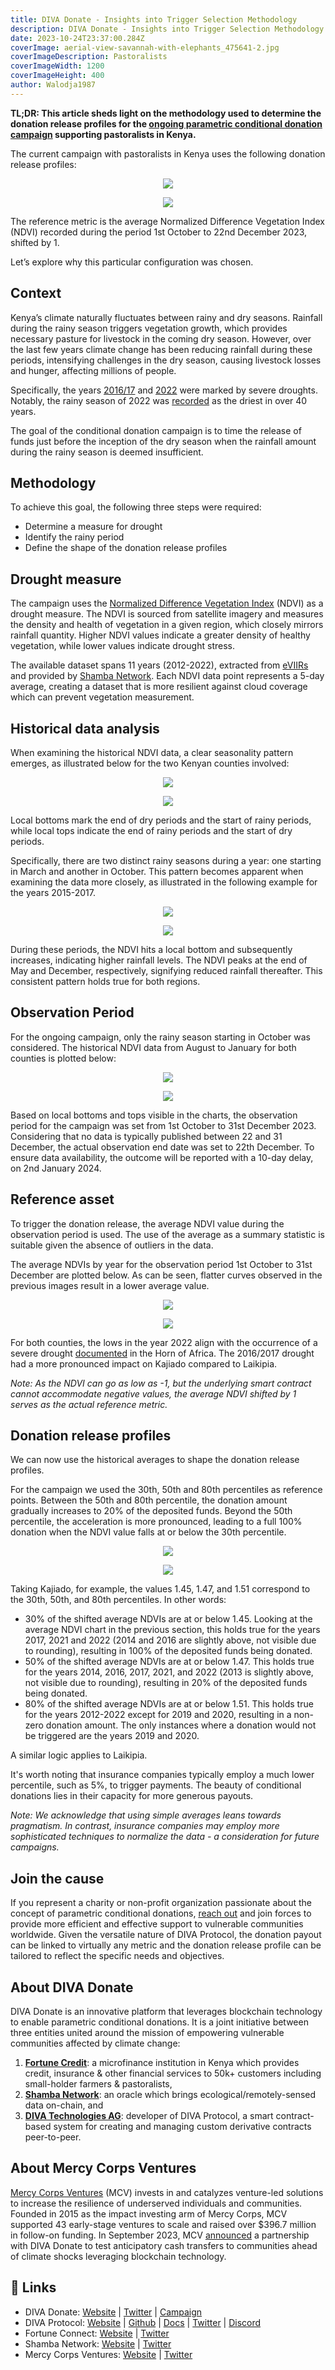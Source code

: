 ```yaml
---
title: DIVA Donate - Insights into Trigger Selection Methodology
description: DIVA Donate - Insights into Trigger Selection Methodology
date: 2023-10-24T23:37:00.284Z
coverImage: aerial-view-savannah-with-elephants_475641-2.jpg
coverImageDescription: Pastoralists
coverImageWidth: 1200
coverImageHeight: 400
author: Walodja1987
---
```


**TL;DR: This article sheds light on the methodology used to determine the donation release profiles for the [**ongoing parametric conditional donation campaign**](https://www.divadonate.xyz/campaign/pastoralists-mcv) 
supporting pastoralists in Kenya.**

The current campaign with pastoralists in Kenya uses the following donation release profiles:

<p align="center">
  <img src="/images/posts/payoff_profile_laikipia.png" />
</p>

<p align="center">
  <img src="/images/posts/payoff_profile_kajiado.png" />
</p>

The reference metric is the average Normalized Difference Vegetation Index (NDVI) recorded during the period 1st October to 22nd December 2023, shifted by 1.

Let’s explore why this particular configuration was chosen.

## Context

Kenya’s climate naturally fluctuates between rainy and dry seasons. Rainfall during the rainy season triggers vegetation growth, which provides necessary pasture 
for livestock in the coming dry season. However, over the last few years climate change has been reducing rainfall during these periods, 
intensifying challenges in the dry season, causing livestock losses and hunger, affecting millions of people.

Specifically, the years [2016/17](https://fews.net/sites/default/files/documents/reports/FEWS_NET_Horn_of_Africa_June%202017_Drought_Map_Book.pdf) and [2022](https://earthobservatory.nasa.gov/images/150712/worst-drought-on-record-parches-horn-of-africa) 
were marked by severe droughts. Notably, the rainy season of 2022 was [recorded](https://en.wikipedia.org/wiki/2020%E2%80%932023_Horn_of_Africa_drought#:~:text=The%202020%E2%80%932023%20Horn%20of,in%20Somalia%20dying%20in%202022.) as the driest in over 40 years.

The goal of the conditional donation campaign is to time the release of funds just before the inception of the dry season when the rainfall amount during the rainy season is deemed insufficient.

## Methodology

To achieve this goal, the following three steps were required:
* Determine a measure for drought
* Identify the rainy period
* Define the shape of the donation release profiles

## Drought measure

The campaign uses the [Normalized Difference Vegetation Index](https://de.wikipedia.org/wiki/Normalized_Difference_Vegetation_Index) (NDVI) as a drought measure. 
The NDVI is sourced from satellite imagery and measures the density and health of vegetation in a given region, which closely mirrors rainfall quantity. Higher NDVI values 
indicate a greater density of healthy vegetation, while lower values indicate drought stress.

The available dataset spans 11 years (2012-2022), extracted from [eVIIRs](https://www.usgs.gov/centers/eros/science/usgs-eros-archive-vegetation-monitoring-eros-visible-infrared-imaging) 
and provided by [Shamba Network](https://shamba.network/). Each NDVI data point represents a 5-day average, creating a dataset that is more resilient against cloud coverage which can prevent vegetation measurement.

## Historical data analysis

When examining the historical NDVI data, a clear seasonality pattern emerges, as illustrated below for the two Kenyan counties involved:

<p align="center">
  <img src="/images/posts/historical_ndvi_laikpia.png" />
</p>

<p align="center">
  <img src="/images/posts/historical_ndvi_kajiado.png" />
</p>

Local bottoms mark the end of dry periods and the start of rainy periods, while local tops indicate the end of rainy periods and the start of dry periods. 

Specifically, there are two distinct rainy seasons during a year: one starting in March and another in October. This pattern becomes apparent when 
examining the data more closely, as illustrated in the following example for the years 2015-2017.

<p align="center">
  <img src="/images/posts/historical_ndvi_laikipia_2015_2017.png" />
</p>

<p align="center">
  <img src="/images/posts/historical_ndvi_kajiado_2015_2017.png" />
</p>

During these periods, the NDVI hits a local bottom and subsequently increases, indicating higher rainfall levels. The NDVI peaks at the end of 
May and December, respectively, signifying reduced rainfall thereafter. This consistent pattern holds true for both regions.

## Observation Period

For the ongoing campaign, only the rainy season starting in October was considered. The historical NDVI data from August to January for both counties is plotted below:

<p align="center">
  <img src="/images/posts/historical_ndvi_aug_jan_laikpia.png" />
</p>

<p align="center">
  <img src="/images/posts/historical_ndvi_aug_jan_kajiado.png" />
</p>

Based on local bottoms and tops visible in the charts, the observation period for the campaign was set from 1st October to 31st December 2023. Considering that no data is typically 
published between 22 and 31 December, the actual observation end date was set to 22th December. To ensure data availability, the outcome will be reported with a 10-day delay, 
on 2nd January 2024.

## Reference asset

To trigger the donation release, the average NDVI value during the observation period is used. The use of the average as a summary statistic is suitable given 
the absence of outliers in the data.

The average NDVIs by year for the observation period 1st October to 31st December are plotted below. As can be seen, flatter curves observed in the previous 
images result in a lower average value.

<p align="center">
  <img src="/images/posts/average_ndvi_laikpia.png" />
</p>

<p align="center">
  <img src="/images/posts/average_ndvi_kajiado.png" />
</p>

For both counties, the lows in the year 2022 align with the occurrence of a severe drought [documented](https://earthobservatory.nasa.gov/images/150712/worst-drought-on-record-parches-horn-of-africa) in the Horn of Africa. 
The 2016/2017 drought had a more pronounced impact on Kajiado compared to Laikipia.

_Note: As the NDVI can go as low as -1, but the underlying smart contract cannot accommodate negative values, the average NDVI shifted by 1 
serves as the actual reference metric._

## Donation release profiles 

We can now use the historical averages to shape the donation release profiles. 

For the campaign we used the 30th, 50th and 80th percentiles as reference points. Between the 50th and 80th percentile, 
the donation amount gradually increases to 20% of the deposited funds. Beyond the 50th percentile, the acceleration is more 
pronounced, leading to a full 100% donation when the NDVI value falls at or below the 30th percentile. 

<p align="center">
  <img src="/images/posts/payoff_profile_laikipia.png" />
</p>

<p align="center">
  <img src="/images/posts/payoff_profile_kajiado.png" />
</p>

Taking Kajiado, for example, the values 1.45, 1.47, and 1.51 correspond to the 30th, 50th, and 80th percentiles. In other words:
* 30% of the shifted average NDVIs are at or below 1.45. Looking at the average NDVI chart in the previous section, this holds true for the years 2017, 2021 
and 2022 (2014 and 2016 are slightly above, not visible due to rounding), resulting in 100% of the deposited funds being donated.
* 50% of the shifted average NDVIs are at or below 1.47. This holds true for the years 2014, 2016, 2017, 2021, and 2022 
(2013 is slightly above, not visible due to rounding), resulting in 20% of the deposited funds being donated.
* 80% of the shifted average NDVIs are at or below 1.51. This holds true for the years 2012-2022 except for 2019 and 2020, 
resulting in a non-zero donation amount. The only instances where a donation would not be triggered are the years 2019 and 2020.

A similar logic applies to Laikipia. 

It's worth noting that insurance companies typically employ a much lower percentile, such as 5%, to trigger payments. The 
beauty of conditional donations lies in their capacity for more generous payouts.

_Note: We acknowledge that using simple averages leans towards pragmatism. In contrast, insurance companies may employ more 
sophisticated techniques to normalize the data - a consideration for future campaigns._

## Join the cause

If you represent a charity or non-profit organization passionate about the concept of parametric conditional donations, [reach 
out](http://wladimir.weinbender@divadonate.xyz) and join forces to provide more efficient and effective support to vulnerable communities worldwide. Given the versatile 
nature of DIVA Protocol, the donation payout can be linked to virtually any metric and the donation release profile can be 
tailored to reflect the specific needs and objectives.

## About DIVA Donate

DIVA Donate is an innovative platform that leverages blockchain technology to enable parametric conditional donations. It is a 
joint initiative between three entities united around the mission of empowering vulnerable communities affected by climate change:
1. [**Fortune Credit**](https://fortunecredit.co.ke/): a microfinance institution in Kenya which provides credit, insurance & other financial services to 50k+ customers including small-holder farmers & pastoralists,
2. [**Shamba Network**](https://shamba.network/): an oracle which brings ecological/remotely-sensed data on-chain, and
3. [**DIVA Technologies AG**](https://www.divaprotocol.io/): developer of DIVA Protocol, a smart contract-based system for creating and managing custom derivative contracts peer-to-peer.

## About Mercy Corps Ventures

[Mercy Corps Ventures](https://www.mercycorps.org/what-we-do/ventures) (MCV) invests in and catalyzes venture-led solutions to increase the resilience of underserved individuals and communities. 
Founded in 2015 as the impact investing arm of Mercy Corps, MCV supported 43 early-stage ventures to scale and raised over $396.7 million 
in follow-on funding. In September 2023, MCV [announced](https://agfundernews.com/mercy-corps-ventures-pilots-the-blockchain-to-get-cash-transfers-to-communities-ahead-of-climate-shock) 
a partnership with DIVA Donate to test anticipatory cash transfers to communities ahead of climate shocks leveraging blockchain technology.

## 🔗 Links

* DIVA Donate: [Website](https://www.divadonate.xyz/) | [Twitter](https://twitter.com/DIVADonate_xyz) | [Campaign](https://www.divadonate.xyz/campaign/pastoralists-mcv) 
* DIVA Protocol: [Website](https://www.divaprotocol.io/) | [Github](https://github.com/divaprotocol/diva-protocol-v1) | [Docs](https://docs.divaprotocol.io/) | [Twitter](https://twitter.com/divaprotocol_io) | [Discord](https://discord.gg/8fAvUspmv3)
* Fortune Connect: [Website](https://fortunecredit.co.ke/) | [Twitter](https://twitter.com/fortuneconnectk)
* Shamba Network: [Website](https://shamba.network/) | [Twitter](https://twitter.com/shambanetwork)
* Mercy Corps Ventures: [Website](https://www.mercycorps.org/what-we-do/ventures) | [Twitter](https://twitter.com/MCSocialVenture)



